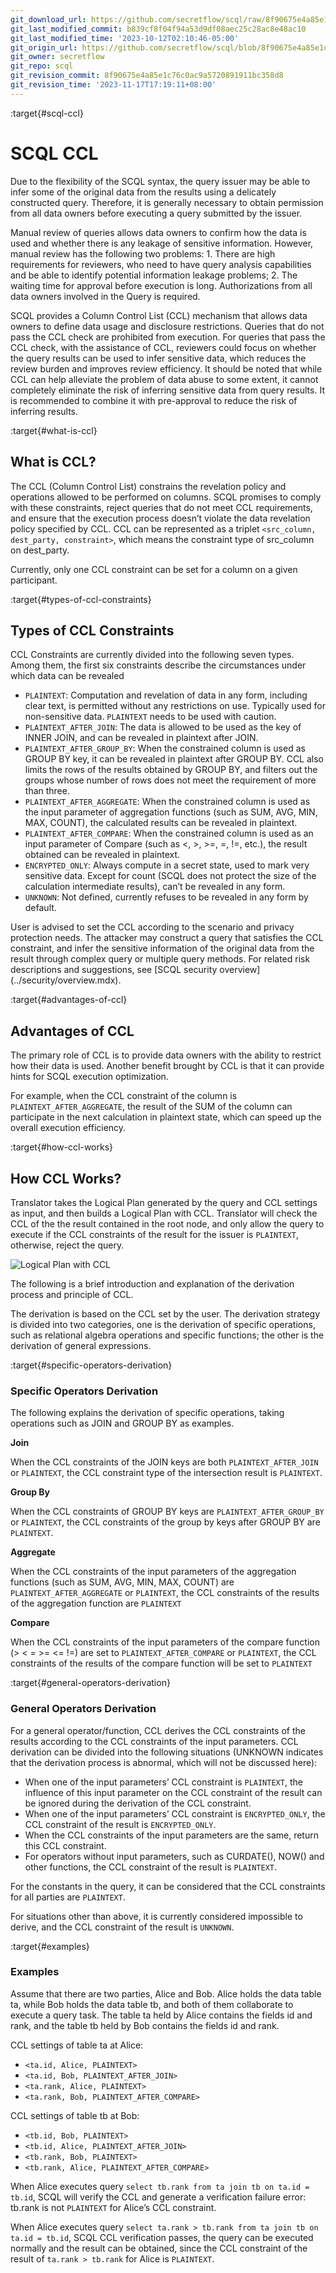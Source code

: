 ```yaml
---
git_download_url: https://github.com/secretflow/scql/raw/8f90675e4a85e1c76c0ac9a5720891911bc358d8/docs/topics/ccl/intro.rst
git_last_modified_commit: b839cf8f04f94a53d9df08aec25c28ac8e48ac10
git_last_modified_time: '2023-10-12T02:10:46-05:00'
git_origin_url: https://github.com/secretflow/scql/blob/8f90675e4a85e1c76c0ac9a5720891911bc358d8/docs/topics/ccl/intro.rst
git_owner: secretflow
git_repo: scql
git_revision_commit: 8f90675e4a85e1c76c0ac9a5720891911bc358d8
git_revision_time: '2023-11-17T17:19:11+08:00'
---
```


:target{#scql-ccl}

# SCQL CCL

Due to the flexibility of the SCQL syntax, the query issuer may be able to infer some of the original data from the results using a delicately constructed query. Therefore, it is generally necessary to obtain permission from all data owners before executing a query submitted by the issuer.

Manual review of queries allows data owners to confirm how the data is used and whether there is any leakage of sensitive information. However, manual review has the following two problems: 1. There are high requirements for reviewers, who need to have query analysis capabilities and be able to identify potential information leakage problems; 2. The waiting time for approval before execution is long. Authorizations from all data owners involved in the Query is required.

SCQL provides a Column Control List (CCL) mechanism that allows data owners to define data usage and disclosure restrictions. Queries that do not pass the CCL check are prohibited from execution. For queries that pass the CCL check, with the assistance of CCL, reviewers could focus on whether the query results can be used to infer sensitive data, which reduces the review burden and improves review efficiency. It should be noted that while CCL can help alleviate the problem of data abuse to some extent, it cannot completely eliminate the risk of inferring sensitive data from query results. It is recommended to combine it with pre-approval to reduce the risk of inferring results.

:target{#what-is-ccl}

## What is CCL?

The CCL (Column Control List) constrains the revelation policy and operations allowed to be performed on columns. SCQL promises to comply with these constraints, reject queries that do not meet CCL requirements, and ensure that the execution process doesn’t violate the data revelation policy specified by CCL. CCL can be represented as a triplet `<src_column, dest_party, constraint>`, which means the constraint type of src\_column on dest\_party.

<Container type="note">
  Currently, only one CCL constraint can be set for a column on a given participant.
</Container>

:target{#types-of-ccl-constraints}

## Types of CCL Constraints

CCL Constraints are currently divided into the following seven types. Among them, the first six constraints describe the circumstances under which data can be revealed

- `PLAINTEXT`: Computation and revelation of data in any form, including clear text, is permitted without any restrictions on use. Typically used for non-sensitive data. `PLAINTEXT` needs to be used with caution.
- `PLAINTEXT_AFTER_JOIN`: The data is allowed to be used as the key of INNER JOIN, and can be revealed in plaintext after JOIN.
- `PLAINTEXT_AFTER_GROUP_BY`: When the constrained column is used as GROUP BY key, it can be revealed in plaintext after GROUP BY. CCL also limits the rows of the results obtained by GROUP BY, and filters out the groups whose number of rows does not meet the requirement of more than three.
- `PLAINTEXT_AFTER_AGGREGATE`: When the constrained column is used as the input parameter of aggregation functions (such as SUM, AVG, MIN, MAX, COUNT), the calculated results can be revealed in plaintext.
- `PLAINTEXT_AFTER_COMPARE`: When the constrained column is used as an input parameter of Compare (such as \<, >, >=, =, !=, etc.), the result obtained can be revealed in plaintext.
- `ENCRYPTED_ONLY`: Always compute in a secret state, used to mark very sensitive data. Except for count (SCQL does not protect the size of the calculation intermediate results), can’t be revealed in any form.
- `UNKNOWN`: Not defined, currently refuses to be revealed in any form by default.

<Container type="note">
  User is advised to set the CCL according to the scenario and privacy protection needs. The attacker may construct a query that satisfies the CCL constraint, and infer the sensitive information of the original data from the result through complex query or multiple query methods. For related risk descriptions and suggestions, see [<span>SCQL security overview</span>](../security/overview.mdx).
</Container>

:target{#advantages-of-ccl}

## Advantages of CCL

The primary role of CCL is to provide data owners with the ability to restrict how their data is used. Another benefit brought by CCL is that it can provide hints for SCQL execution optimization.

For example, when the CCL constraint of the column is `PLAINTEXT_AFTER_AGGREGATE`, the result of the SUM of the column can participate in the next calculation in plaintext state, which can speed up the overall execution efficiency.

:target{#how-ccl-works}

## <Target id="id1" />How CCL Works?

Translator takes the Logical Plan generated by the query and CCL settings as input, and then builds a Logical Plan with CCL. Translator will check the CCL of the the result contained in the root node, and only allow the query to execute if the CCL constraints of the result for the issuer is `PLAINTEXT`, otherwise, reject the query.

![Logical Plan with CCL](../../_assets/logical_plan_with_ccl.png)

The following is a brief introduction and explanation of the derivation process and principle of CCL.

The derivation is based on the CCL set by the user. The derivation strategy is divided into two categories, one is the derivation of specific operations, such as relational algebra operations and specific functions; the other is the derivation of general expressions.

:target{#specific-operators-derivation}

### Specific Operators Derivation

The following explains the derivation of specific operations, taking operations such as JOIN and GROUP BY as examples.

<strong>Join</strong>

When the CCL constraints of the JOIN keys are both `PLAINTEXT_AFTER_JOIN` or `PLAINTEXT`, the CCL constraint type of the intersection result is `PLAINTEXT`.

<strong>Group By</strong>

When the CCL constraints of GROUP BY keys are `PLAINTEXT_AFTER_GROUP_BY` or `PLAINTEXT`, the CCL constraints of the group by keys after GROUP BY are `PLAINTEXT`.

<strong>Aggregate</strong>

When the CCL constraints of the input parameters of the aggregation functions (such as SUM, AVG, MIN, MAX, COUNT) are `PLAINTEXT_AFTER_AGGREGATE` or `PLAINTEXT`, the CCL constraints of the results of the aggregation function are `PLAINTEXT`

<strong>Compare</strong>

When the CCL constraints of the input parameters of the compare function (> \< = >= \<= !=) are set to `PLAINTEXT_AFTER_COMPARE` or `PLAINTEXT`, the CCL constraints of the results of the compare function will be set to `PLAINTEXT`

:target{#general-operators-derivation}

### General Operators Derivation

For a general operator/function, CCL derives the CCL constraints of the results according to the CCL constraints of the input parameters. CCL derivation can be divided into the following situations (UNKNOWN indicates that the derivation process is abnormal, which will not be discussed here):

- When one of the input parameters’ CCL constraint is `PLAINTEXT`, the influence of this input parameter on the CCL constraint of the result can be ignored during the derivation of the CCL constraint.
- When one of the input parameters’ CCL constraint is `ENCRYPTED_ONLY`, the CCL constraint of the result is `ENCRYPTED_ONLY`.
- When the CCL constraints of the input parameters are the same, return this CCL constraint.
- For operators without input parameters, such as CURDATE(), NOW() and other functions, the CCL constraint of the result is `PLAINTEXT`.

For the constants in the query, it can be considered that the CCL constraints for all parties are `PLAINTEXT`.

For situations other than above, it is currently considered impossible to derive, and the CCL constraint of the result is `UNKNOWN`.

:target{#examples}

### Examples

Assume that there are two parties, Alice and Bob. Alice holds the data table ta, while Bob holds the data table tb, and both of them collaborate to execute a query task. The table ta held by Alice contains the fields id and rank, and the table tb held by Bob contains the fields id and rank.

CCL settings of table ta at Alice:

- `<ta.id, Alice, PLAINTEXT>`
- `<ta.id, Bob, PLAINTEXT_AFTER_JOIN>`
- `<ta.rank, Alice, PLAINTEXT>`
- `<ta.rank, Bob, PLAINTEXT_AFTER_COMPARE>`

CCL settings of table tb at Bob:

- `<tb.id, Bob, PLAINTEXT>`
- `<tb.id, Alice, PLAINTEXT_AFTER_JOIN>`
- `<tb.rank, Bob, PLAINTEXT>`
- `<tb.rank, Alice, PLAINTEXT_AFTER_COMPARE>`

When Alice executes query `select tb.rank from ta join tb on ta.id = tb.id`, SCQL will verify the CCL and generate a verification failure error: tb.rank is not `PLAINTEXT` for Alice’s CCL constraint.

When Alice executes query `select ta.rank > tb.rank from ta join tb on ta.id = tb.id`, SCQL CCL verification passes, the query can be executed normally and the result can be obtained, since the CCL constraint of the result of `ta.rank > tb.rank` for Alice is `PLAINTEXT`.
